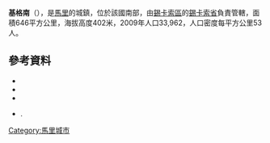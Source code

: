 '''基格南'''（{{lang-fr|Kignan}}），是[[馬里|馬里]]的城鎮，位於該國南部，由[[錫卡索區|錫卡索區]]的[[錫卡索省|錫卡索省]]負責管轄，面積646平方公里，海拔高度402米，2009年人口33,962，人口密度每平方公里53人。

==參考資料==
*{{citation |contribution=Common and Fundamental Operational Datasets Registry: Mali |publisher=United Nations Office for the Coordination of Humanitarian Affairs |url=http://cod.humanitarianresponse.info/country-region/mali |deadurl=yes |archiveurl=https://web.archive.org/web/20121214211137/http://cod.humanitarianresponse.info/country-region/Mali |archivedate=2012-12-14 |title=存档副本 |accessdate=2015-07-22 }}
*{{citation |url=http://instat.gov.ml/documentation/sikasso.pdf |publisher=République de Mali: Institut National de la Statistique |title=Resultats Provisoires RGPH 2009 (Région de Sikasso) |language=fr |deadurl=yes |archiveurl=https://www.webcitation.org/6AnYveESp?url=http://instat.gov.ml/documentation/sikasso.pdf |archivedate=2012-09-19 |accessdate=2015-07-22 }}
*{{citation |title=Communes de la Région de Sikasso |publisher=Ministère de l’administration territoriale et des collectivités locales, République du Mali |url=http://www.matcl.gov.ml/pdf/ComRegSikasso.pdf |language=fr |deadurl=yes |archiveurl=https://www.webcitation.org/6AnZ7FgpR?url=http://www.matcl.gov.ml/pdf/ComRegSikasso.pdf |archivedate=2012-09-19 |accessdate=2015-07-22 }}
*{{citation | title=Plan de Sécurité Alimentaire Commune Rurale de Kignan 2006-2010 | publisher=Commissariat à la Sécurité Alimentaire, République du Mali, USAID-Mali | year=2006 | url=http://www.aec.msu.edu/fs2/mali_fd_strtgy/plans/sikasso/sikasso/psa_kignan.pdf | language=fr | deadurl=yes | archiveurl=https://web.archive.org/web/20120918145509/http://www.aec.msu.edu/fs2/mali_fd_strtgy/plans/sikasso/sikasso/psa_kignan.pdf | archivedate=2012年9月18日 | df= | accessdate=2015年7月22日 }}.

{{Coord|11|51|4|N|6|0|55|W|display=title}}

{{錫卡索區}}

[[Category:馬里城市|Category:馬里城市]]


{{Mali-geo-stub}}